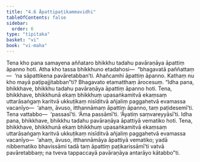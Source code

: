 ```yaml
---
title: "4.6 Āpattipaṭikammavidhi"
tableOfContents: false
sidebar:
  order: 6
type: "tipitaka"
basket: "vi"
book: "vi-maha"
---
```



<DynamicBreadcrumb />

<Division number="219" book="vi-maha" e="ch" v="3" p="231">

<Paragraph number="987" book="vi-maha">
Tena kho pana samayena aññataro bhikkhu tadahu pavāraṇāya āpattiṃ āpanno hoti. Atha kho tassa bhikkhuno etadahosi—  “bhagavatā paññattaṃ—  ‘na sāpattikena pavāretabban’ti. Ahañcamhi āpattiṃ āpanno. Kathaṃ nu kho mayā paṭipajjitabban”ti? Bhagavato etamatthaṃ ārocesuṃ.
</Paragraph>

<Paragraph number="988" book="vi-maha">
“Idha pana, bhikkhave, bhikkhu tadahu pavāraṇāya āpattiṃ āpanno hoti. Tena, bhikkhave, bhikkhunā ekaṃ bhikkhuṃ upasaṅkamitvā ekaṃsaṃ uttarāsaṅgaṃ karitvā ukkuṭikaṃ nisīditvā añjaliṃ paggahetvā evamassa vacanīyo—  ‘ahaṃ, āvuso, itthannāmaṃ āpattiṃ āpanno, taṃ paṭidesemī’ti. Tena vattabbo—  ‘passasī’ti. ‘Āma passāmī’ti. ‘Āyatiṃ saṃvareyyāsī’ti.
</Paragraph>

<Paragraph number="989" book="vi-maha">
Idha pana, bhikkhave, bhikkhu tadahu pavāraṇāya āpattiyā vematiko hoti. Tena, bhikkhave, bhikkhunā ekaṃ bhikkhuṃ upasaṅkamitvā ekaṃsaṃ uttarāsaṅgaṃ karitvā ukkuṭikaṃ nisīditvā añjaliṃ paggahetvā evamassa vacanīyo—  ‘ahaṃ, āvuso, itthannāmāya āpattiyā vematiko; yadā nibbematiko bhavissāmi tadā taṃ āpattiṃ paṭikarissāmī’ti vatvā pavāretabbaṃ; na tveva tappaccayā pavāraṇāya antarāyo kātabbo”ti.
</Paragraph>
</Division>